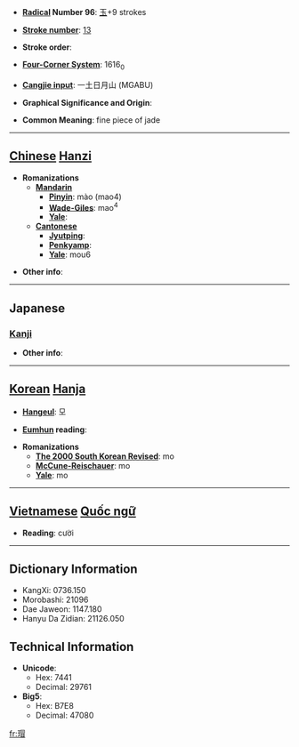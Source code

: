 * '''[[Wiktionary:Chinese radical index| Radical]] Number 96''': [[Wiktionary:Chinese radical index 玉|玉]]+9 strokes

* '''[[Wiktionary:Chinese total strokes index|Stroke number]]''': [[Wiktionary:Chinese total strokes index 13|13]]

* '''Stroke order''': 

* '''[[Wiktionary:Chinese four corner index|Four-Corner System]]''': 1616<sub>0</sub>

* '''[[Wiktionary:Chinese Cangjie index|Cangjie input]]''': 一土日月山 (MGABU)

* '''Graphical Significance and Origin''': 

* '''Common Meaning''': fine piece of jade

----

== [[Chinese]] [[Hanzi]] ==

* '''Romanizations'''
** '''[[Mandarin]]'''
*** '''[[Pinyin]]''': mào (mao4)
*** '''[[Wade-Giles]]''': mao<sup>4</sup>
*** '''[[Yale]]''': 
** '''[[Cantonese]]'''
*** '''[[Jyutping]]''':
*** '''[[Penkyamp]]''': 
*** '''[[Yale]]''': mou6

* '''Other info''': 

----

==Japanese==
===[[Kanji]]===
{{kanji|on readings=[[ぼう]] (bō), [[もう]] (mō), [[まい]] (mai)|kun readings=}}

* '''Other info''':  

----

== [[Korean]] [[Hanja]] ==

* '''[[Hangeul]]''': 모

* '''[[Eumhun]] reading''': 

* '''Romanizations'''
** '''[[The 2000 South Korean Revised Romanization|The 2000 South Korean Revised]]''': mo
** '''[[McCune-Reischauer]]''': mo
** '''[[Yale]]''': mo


----

== [[Vietnamese]] [[Quốc ngữ]] ==

* '''Reading''': cười

----

== Dictionary Information ==

* KangXi: 0736.150
* Morobashi: 21096
* Dae Jaweon: 1147.180
* Hanyu Da Zidian: 21126.050

== Technical Information ==

* '''Unicode''':
** Hex: 7441
** Decimal: 29761
* '''Big5''':
** Hex: B7E8
** Decimal: 47080

[[fr:瑁]]